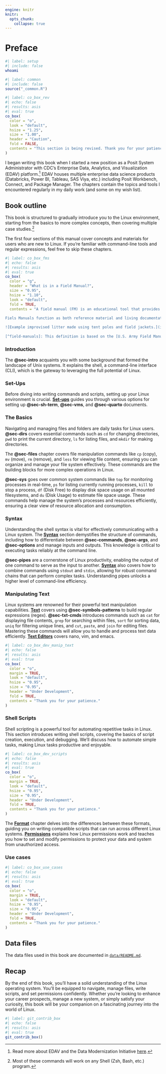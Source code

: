 ```yaml
---
engine: knitr
knitr:
  opts_chunk: 
    collapse: true
---
```


# Preface {#sec-preface .unnumbered}

```bash
#| label: setup
#| include: false
whoami
```

```r
#| label: common
#| include: false
source("_common.R")
```

```r
#| label: co_box_rev
#| echo: false
#| results: asis
#| eval: true
co_box(
  color = "o",
  look = "default", 
  hsize = "1.25", 
  size = "1.00", 
  header = "Caution", 
  fold = FALSE,
  contents = "This section is being revised. Thank you for your patience."
)
```

I began writing this book when I started a new position as a Posit System Administrator with CDC's Enterprise Data, Analytics, and Visualization (EDAV) platform.[^edav] EDAV houses multiple enterprise data science products (Databricks, Power BI, Tableau, SAS Viya, etc.) including Posit Workbench, Connect, and Package Manager. The chapters contain the topics and tools I encountered regularly in my daily work (and some on my wish list).

[^edav]: Read more about EDAV and the Data Modernization Initiative [here](https://www.cdc.gov/data-modernization/php/technologies/edav.html).

## [Book outline]{style="font-size: 1.05em; font-weight: bold;"}

This book is structured to gradually introduce you to the Linux environment, starting from the basics to more complex concepts, then covering multiple case studies.[^zsh-bash]

[^zsh-bash]: Most of these commands will work on any Shell (Zsh, Bash, etc.) program.

The first four sections of this manual cover concepts and materials for users who are new to Linux. If you're familiar with command-line tools and regular expressions, feel free to skip these chapters.

```r
#| label: co_box_fms
#| echo: false
#| results: asis
#| eval: true
co_box(
  color = "g",
  header = "What is in a Field Manual?", 
  size = "0.95", 
  hsize = "1.10", 
  look = "default",
  fold = TRUE,
  contents = "A field manual (FM) is an educational tool that provides information, instructions, and techniques for various concepts and practices. 
  
Fiels Manuals function as both reference material and living documentation, encouraging updates and adaptations based on the given situation, available technology, or broader environment.[^field-manuals]

![Example improvised litter made using tent poles and field jackets.](img/jacket-pole-litter.png){width='70%' fig-align='center'}
  
[^field-manuals]: This definition is based on the [U.S. Army Field Manuals (FMs).](https://github.com/mjfrigaard/fm-unix/tree/main/_assets/1965-fm531-boobytraps.pdf)")
```

### Introduction

The <strong>@sec-intro</strong> acquaints you with some background that formed the landscape of Unix systems. It explains the shell, a command-line interface (CLI), which is the gateway to leveraging the full potential of Linux.

### Set-Ups

Before diving into writing commands and scripts, setting up your Linux environment is crucial. <strong>[Set-ups](setups.qmd)</strong> guides you through various options for setting up <strong>@sec-sh-term</strong>, <strong>@sec-vms</strong>, and <strong>@sec-quarto</strong> documents.

### The Basics

Navigating and managing files and folders are daily tasks for Linux users. <strong>@sec-dirs</strong> covers essential commands such as `cd` for changing directories, `pwd` to print the current directory, `ls` for listing files, and `mkdir` for making directories.

The <strong>@sec-files</strong> chapter covers file manipulation commands like `cp` (copy), `mv` (move), `rm` (remove), and `less` for viewing file content, ensuring you can organize and manage your file system effectively. These commands are the building blocks for more complex operations in Linux.

<strong>@sec-sys</strong> goes over common system commands like `top` for monitoring processes in real-time, `ps` for listing currently running processes, `kill` to stop a process, `df` (Disk Free) to display disk space usage on all mounted filesystems, and `du` (Disk Usage) to estimate file space usage. These commands help manage the system's processes and resources efficiently, ensuring a clear view of resource allocation and consumption.

### Syntax

Understanding the shell syntax is vital for effectively communicating with a Linux system. The <strong>[Syntax](syntax.qmd)</strong> section demystifies the structure of commands, including how to differentiate between <strong>@sec-commands</strong>, <strong>@sec-args</strong>, and <strong>@sec-options</strong> and manage inputs and outputs. This knowledge is critical to executing tasks reliably at the command line.

<strong>@sec-pipes</strong> are a cornerstone of Linux productivity, enabling the output of one command to serve as the input to another. <strong>[Syntax](syntax.qmd)</strong> also covers how to combine commands using `stdout` and `stdin`, allowing for robust command chains that can perform complex tasks. Understanding pipes unlocks a higher level of command-line efficiency.

### Manipulating Text

Linux systems are renowned for their powerful text manipulation capabilities. <strong>[Text](text.qmd)</strong> covers using <strong>@sec-symbols-patterns</strong> to build regular expressions (regex). <strong>@sec-txt-cmds</strong> introduces commands such as `cat` for displaying file contents, `grep` for searching within files, `sort` for sorting data, `uniq` for filtering unique lines, and `cut`, `paste`, and `join` for editing files. Mastering these commands will allow you to handle and process text data efficiently. <strong>[Text Editors](text_editors.qmd)</strong> covers nano, vim, and emacs.

```r
#| label: co_box_dev_manip_text
#| echo: false
#| results: asis
#| eval: true
co_box(
  color = "o",
  margin = TRUE,
  look = "default", 
  hsize = "0.95", 
  size = "0.95", 
  header = "Under Development", 
  fold = TRUE,
  contents = "Thank you for your patience."
)
```

### Shell Scripts 

Shell scripting is a powerful tool for automating repetitive tasks in Linux. This section introduces writing shell scripts, covering the basics of script creation, execution, and debugging. We'll discuss how to automate simple tasks, making Linux tasks productive and enjoyable.

```r
#| label: co_box_dev_scripts
#| echo: false
#| results: asis
#| eval: true
co_box(
  color = "o",
  margin = TRUE,
  look = "default", 
  hsize = "0.95", 
  size = "0.95", 
  header = "Under Development", 
  fold = TRUE,
  contents = "Thank you for your patience."
)
```

The <strong>[Format](format.qmd)</strong> chapter delves into the differences between these formats, guiding you on writing compatible scripts that can run across different Linux systems. <strong>[Permissions](permissions.qmd)</strong> explains how Linux permissions work and teaches you how to set and modify permissions to protect your data and system from unauthorized access.

### Use cases 

```r
#| label: co_box_use_cases
#| echo: false
#| results: asis
#| eval: true
co_box(
  color = "o",
  margin = TRUE,
  look = "default", 
  hsize = "0.95", 
  size = "0.95",  
  header = "Under Development", 
  fold = TRUE,
  contents = "Thank you for your patience."
)
```

## [Data files]{style="font-size: 1.05em; font-weight: bold;"}

The data files used in this book are documented in [`data/README.md`](https://github.com/mjfrigaard/fm-unix/tree/main/data/README.md).

## [Recap]{style="font-size: 1.05em; font-weight: bold;"}

By the end of this book, you'll have a solid understanding of the Linux operating system. You'll be equipped to navigate, manage files, write scripts, and set permissions confidently. Whether you're looking to enhance your career prospects, manage a new system, or simply satisfy your curiosity, this book will be your companion on a fascinating journey into the world of Linux.

```r
#| label: git_contrib_box
#| echo: false
#| results: asis
#| eval: true
git_contrib_box()
```
